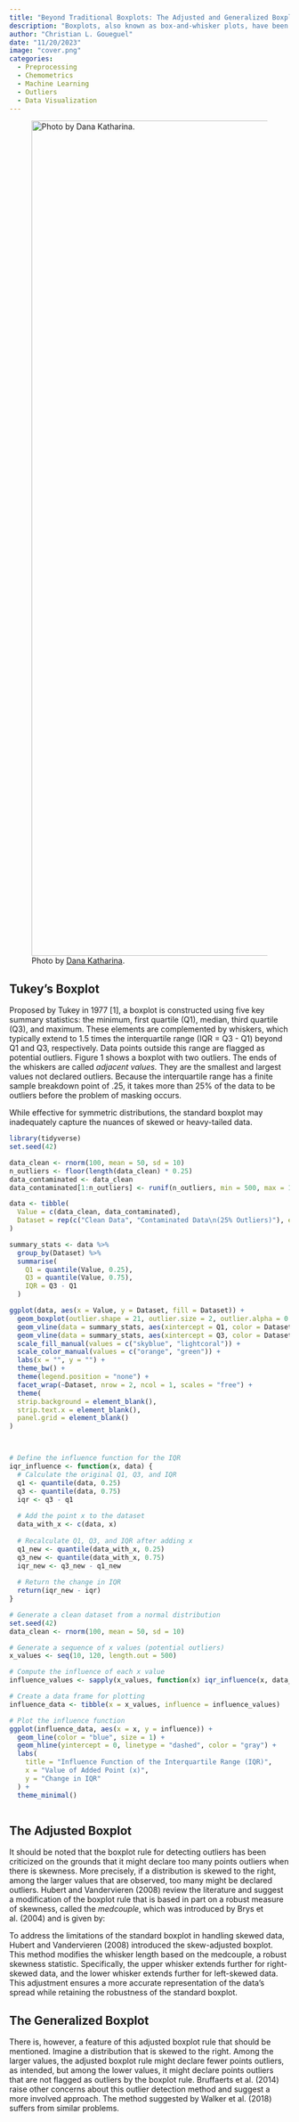 ```yaml
---
title: "Beyond Traditional Boxplots: The Adjusted and Generalized Boxplots"
description: "Boxplots, also known as box-and-whisker plots, have been a cornerstone of data visualization since their introduction by John Tukey in the 1970s. Boxplots are designed to smmuarise the distribution of a dataset, highlighting the central tendency, spread, and potential outliers. Despite their enduring utility, standard boxplots assume a symmetric distribution and may misrepresent datasets with skewness or heavy tails. Alternative approaches have been proposed to address these limitations."
author: "Christian L. Goueguel"
date: "11/20/2023"
image: "cover.png"
categories:
  - Preprocessing
  - Chemometrics
  - Machine Learning
  - Outliers
  - Data Visualization
---
```


::: justified
![Photo by [Dana Katharina](https://unsplash.com/photos/a-view-of-a-mountain-range-from-a-grassy-field-90J_cdOKTeo?utm_content=creditShareLink&utm_medium=referral&utm_source=unsplash).](cover.png){fig-align="center" width="1500"}

## Tukey's Boxplot

Proposed by Tukey in 1977 \[1\], a boxplot is constructed using five key summary statistics: the minimum, first quartile (Q1), median, third quartile (Q3), and maximum. These elements are complemented by whiskers, which typically extend to 1.5 times the interquartile range (IQR = Q3 - Q1) beyond Q1 and Q3, respectively. Data points outside this range are flagged as potential outliers. Figure 1 shows a boxplot with two outliers. The ends of the whiskers are called *adjacent values.* They are the smallest and largest values not declared outliers. Because the interquartile range has a finite sample breakdown point of .25, it takes more than 25% of the data to be outliers before the problem of masking occurs.

While effective for symmetric distributions, the standard boxplot may inadequately capture the nuances of skewed or heavy-tailed data.

```r
library(tidyverse)
set.seed(42)

data_clean <- rnorm(100, mean = 50, sd = 10)
n_outliers <- floor(length(data_clean) * 0.25)
data_contaminated <- data_clean
data_contaminated[1:n_outliers] <- runif(n_outliers, min = 500, max = 1000)

data <- tibble(
  Value = c(data_clean, data_contaminated),
  Dataset = rep(c("Clean Data", "Contaminated Data\n(25% Outliers)"), each = length(data_clean))
)

summary_stats <- data %>%
  group_by(Dataset) %>%
  summarise(
    Q1 = quantile(Value, 0.25),
    Q3 = quantile(Value, 0.75),
    IQR = Q3 - Q1
  )

ggplot(data, aes(x = Value, y = Dataset, fill = Dataset)) +
  geom_boxplot(outlier.shape = 21, outlier.size = 2, outlier.alpha = 0.85, staplewidth = 0.5) +
  geom_vline(data = summary_stats, aes(xintercept = Q1, color = Dataset), linetype = "dashed") +
  geom_vline(data = summary_stats, aes(xintercept = Q3, color = Dataset), linetype = "dashed") +
  scale_fill_manual(values = c("skyblue", "lightcoral")) +
  scale_color_manual(values = c("orange", "green")) +
  labs(x = "", y = "") +
  theme_bw() +
  theme(legend.position = "none") +
  facet_wrap(~Dataset, nrow = 2, ncol = 1, scales = "free") +
  theme(
  strip.background = element_blank(),
  strip.text.x = element_blank(),
  panel.grid = element_blank()
)



# Define the influence function for the IQR
iqr_influence <- function(x, data) {
  # Calculate the original Q1, Q3, and IQR
  q1 <- quantile(data, 0.25)
  q3 <- quantile(data, 0.75)
  iqr <- q3 - q1
  
  # Add the point x to the dataset
  data_with_x <- c(data, x)
  
  # Recalculate Q1, Q3, and IQR after adding x
  q1_new <- quantile(data_with_x, 0.25)
  q3_new <- quantile(data_with_x, 0.75)
  iqr_new <- q3_new - q1_new
  
  # Return the change in IQR
  return(iqr_new - iqr)
}

# Generate a clean dataset from a normal distribution
set.seed(42)
data_clean <- rnorm(100, mean = 50, sd = 10)

# Generate a sequence of x values (potential outliers)
x_values <- seq(10, 120, length.out = 500)

# Compute the influence of each x value
influence_values <- sapply(x_values, function(x) iqr_influence(x, data_clean))

# Create a data frame for plotting
influence_data <- tibble(x = x_values, influence = influence_values)

# Plot the influence function
ggplot(influence_data, aes(x = x, y = influence)) +
  geom_line(color = "blue", size = 1) +
  geom_hline(yintercept = 0, linetype = "dashed", color = "gray") +
  labs(
    title = "Influence Function of the Interquartile Range (IQR)",
    x = "Value of Added Point (x)",
    y = "Change in IQR"
  ) +
  theme_minimal()



```

## The Adjusted Boxplot

It should be noted that the boxplot rule for detecting outliers has been criticized on the grounds that it might declare too many points outliers when there is skewness. More precisely, if a distribution is skewed to the right, among the larger values that are observed, too many might be declared outliers. Hubert and Vandervieren (2008) review the literature and suggest a modification of the boxplot rule that is based in part on a robust measure of skewness, called the *medcouple*, which was introduced by Brys et al. (2004) and is given by:

To address the limitations of the standard boxplot in handling skewed data, Hubert and Vandervieren (2008) introduced the skew-adjusted boxplot. This method modifies the whisker length based on the medcouple, a robust skewness statistic. Specifically, the upper whisker extends further for right-skewed data, and the lower whisker extends further for left-skewed data. This adjustment ensures a more accurate representation of the data's spread while retaining the robustness of the standard boxplot.

## The Generalized Boxplot

There is, however, a feature of this adjusted boxplot rule that should be mentioned. Imagine a distribution that is skewed to the right. Among the larger values, the adjusted boxplot rule might declare fewer points outliers, as intended, but among the lower values, it might declare points outliers that are not flagged as outliers by the boxplot rule. Bruffaerts et al. (2014) raise other concerns about this outlier detection method and suggest a more involved approach. The method suggested by Walker et al. (2018) suffers from similar problems.
:::
